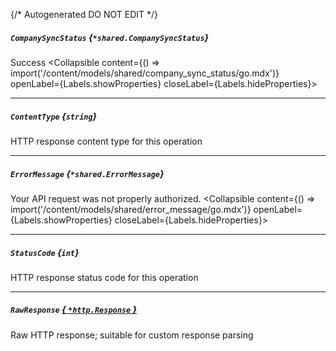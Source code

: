 {/* Autogenerated DO NOT EDIT  */}

##### `CompanySyncStatus` *{`*shared.CompanySyncStatus`}*
Success
<Collapsible content={() => import('/content/models/shared/company_sync_status/go.mdx')} openLabel={Labels.showProperties} closeLabel={Labels.hideProperties}>
</Collapsible>

---
##### `ContentType` *{`string`}*
HTTP response content type for this operation

---
##### `ErrorMessage` *{`*shared.ErrorMessage`}*
Your API request was not properly authorized.
<Collapsible content={() => import('/content/models/shared/error_message/go.mdx')} openLabel={Labels.showProperties} closeLabel={Labels.hideProperties}>
</Collapsible>

---
##### `StatusCode` *{`int`}*
HTTP response status code for this operation

---
##### `RawResponse` [*{ `*http.Response` }*](https://pkg.go.dev/net/http#Response)
Raw HTTP response; suitable for custom response parsing


